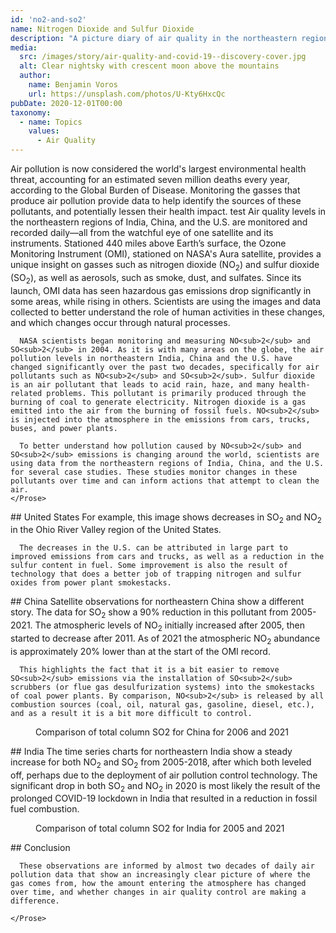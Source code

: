 ```yaml
---
id: 'no2-and-so2'
name: Nitrogen Dioxide and Sulfur Dioxide
description: "A picture diary of air quality in the northeastern regions of India, China, and the United States."
media:
  src: /images/story/air-quality-and-covid-19--discovery-cover.jpg
  alt: Clear nightsky with crescent moon above the mountains
  author:
    name: Benjamin Voros
    url: https://unsplash.com/photos/U-Kty6HxcQc
pubDate: 2020-12-01T00:00
taxonomy:
  - name: Topics
    values:
      - Air Quality
---
```

<Block>
    <Prose>
      Air pollution is now considered the world's largest environmental health threat, accounting for an estimated seven million deaths every year, according to the Global Burden of Disease. Monitoring the gasses that produce air pollution provide data to help identify the sources of these pollutants, and potentially lessen their health impact. 
        test
      Air quality levels in the northeastern regions of India, China, and the U.S. are monitored and recorded daily—all from the watchful eye of one satellite and its instruments. Stationed 440 miles above Earth’s surface, the Ozone Monitoring Instrument (OMI), stationed on NASA's Aura satellite, provides a unique insight on gasses such as nitrogen dioxide (NO<sub>2</sub>) and sulfur dioxide (SO<sub>2</sub>), as well as aerosols, such as smoke, dust, and sulfates. Since its launch, OMI data has seen hazardous gas emissions drop significantly in some areas, while rising in others. Scientists are using the images and data collected to better understand the role of human activities in these changes, and which changes occur through natural processes.

      NASA scientists began monitoring and measuring NO<sub>2</sub> and SO<sub>2</sub> in 2004. As it is with many areas on the globe, the air pollution levels in northeastern India, China and the U.S. have changed significantly over the past two decades, specifically for air pollutants such as NO<sub>2</sub> and SO<sub>2</sub>. Sulfur dioxide is an air pollutant that leads to acid rain, haze, and many health-related problems. This pollutant is primarily produced through the burning of coal to generate electricity. Nitrogen dioxide is a gas emitted into the air from the burning of fossil fuels. NO<sub>2</sub> is injected into the atmosphere in the emissions from cars, trucks, buses, and power plants. 

      To better understand how pollution caused by NO<sub>2</sub> and SO<sub>2</sub> emissions is changing around the world, scientists are using data from the northeastern regions of India, China, and the U.S. for several case studies. These studies monitor changes in these pollutants over time and can inform actions that attempt to clean the air. 
    </Prose>
</Block>

<Block>
   <Prose>
    ## United States
      For example, this image shows decreases in SO<sub>2</sub> and NO<sub>2</sub> in the Ohio River Valley region of the United States. 
      
      The decreases in the U.S. can be attributed in large part to improved emissions from cars and trucks, as well as a reduction in the sulfur content in fuel. Some improvement is also the result of technology that does a better job of trapping nitrogen and sulfur oxides from power plant smokestacks.

  </Prose>
  <Figure>
    <Chart
      dataPath="/charts/story/no2-and-so2-charts.csv"
      dateFormat="%Y" 
      idKey='Data Type' 
      xKey='Year' 
      yKey='United States Change from 2005' 
    />
    <Caption 
    /> 
  </Figure>
</Block>

<Block>
  <Prose>
    ## China
      Satellite observations for northeastern China show a different story. The data for SO<sub>2</sub> show a 90% reduction in this pollutant from 2005-2021. The atmospheric levels of NO<sub>2</sub> initially increased after 2005,   then started to decrease after 2011. As of 2021 the atmospheric NO<sub>2</sub> abundance is approximately 20% lower than at the start of the OMI record. 

      This highlights the fact that it is a bit easier to remove SO<sub>2</sub> emissions via the installation of SO<sub>2</sub> scrubbers (or flue gas desulfurization systems) into the smokestacks of coal power plants. By comparison, NO<sub>2</sub> is released by all combustion sources (coal, oil, natural gas, gasoline, diesel, etc.), and as a result it is a bit more difficult to control.
  </Prose>
  <Figure>
    <Chart
      dataPath="/charts/story/no2-and-so2-charts.csv"
      dateFormat="%Y" 
      idKey='Data Type' 
      xKey='Year' 
      yKey='China Change from 2005' 
    />
    <Caption 
    /> 
  </Figure>
</Block>

<Block>
  <Figure>
    <Map
      datasetId='so2'
      layerId='OMSO2PCA-COG'
      dateTime='2006-01-01'
      zoom={4}
      center={[117.22,35.66]}
      compareDateTime='2021-01-01'
    />
    <Caption
      attrAuthor='NASA'
      attrUrl='https://nasa.gov/'
    >
    Comparison of total column SO2 for China for 2006 and 2021
    </Caption>
  </Figure>
</Block>

<Block>
   <Prose>
    ## India
      The time series charts for northeastern India show a steady increase for both NO<sub>2</sub> and SO<sub>2</sub> from 2005-2018, after which both leveled off, perhaps due to the deployment of air pollution control technology. The significant drop in both SO<sub>2</sub> and NO<sub>2</sub> in 2020 is most likely the result of the prolonged COVID-19 lockdown in India that resulted in a reduction in fossil fuel combustion.
  </Prose> 
  <Figure>
    <Chart
      dataPath="/charts/story/no2-and-so2-charts.csv"
      dateFormat="%Y" 
      idKey='Data Type' 
      xKey='Year' 
      yKey='India Change from 2005' 
    />
    <Caption 
    /> 
  </Figure>
</Block>

<Block>
  <Figure>
    <Map
      datasetId='so2'
      layerId='OMSO2PCA-COG'
      dateTime='2005-01-01'
      zoom={4}
      center={[77.63,24.27]}
      compareDateTime='2021-01-01'
    />
    <Caption
      attrAuthor='NASA'
      attrUrl='https://nasa.gov/'
    >
    Comparison of total column SO2 for India for 2005 and 2021
    </Caption>
  </Figure>
</Block>

<Block>
    <Prose>
      ## Conclusion

      These observations are informed by almost two decades of daily air pollution data that show an increasingly clear picture of where the gas comes from, how the amount entering the atmosphere has changed over time, and whether changes in air quality control are making a difference.

    </Prose>
</Block>
